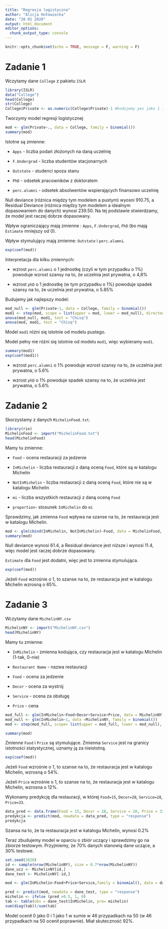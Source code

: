```yaml
---
title: "Regresja logistyczna"
author: "Alicja Hołowiecka"
date: "28 01 2020"
output: html_document
editor_options: 
  chunk_output_type: console
---
```


```r
knitr::opts_chunk$set(echo = TRUE, message = F, warning = F)
```

# Zadanie 1

Wczytamy dane `College` z pakietu `ISLR`

```r
library(ISLR)
data("College")
head(College)
str(College)
College$Private <- as.numeric(College$Private)-1 #kodujemy yes jako 1 i no jako 0
```

Tworzymy model regresji logistycznej

```r
mod <- glm(Private~., data = College, family = binomial())
summary(mod)
```

Istotne są zmienne:

- `Apps` - liczba podań złożonych na daną uczelnię

- `F.Undergrad` - liczba studentów stacjonarnych

- `Outstate` - studenci spoza stanu

- `PhD` - odsetek pracowników z doktoratem

- `perc.alumni` - odsetek absolwentów wspierających finansowo uczelnię

Null deviance (różnica między tym modelem a pustym) wyosni 910.75, a Residual Deviance (różnica między tym modelem a idealnym dopasowaniem do danych) wynosi 239.50. Na tej podstawie stwierdzamy, że model jest raczej dobrze dopasowany.

Wpływ ograniczający mają zmienne : `Apps`, `F.Undergrad`, `PhD` (bo mają `Estimate` mniejszy od 0).

Wpływ stymulujący mają zmienne: `Outstate` i `perc.alumni`.

```r
exp(coef(mod))
```

Interpretacja dla kilku zmiennych:

- wzrost `perc.alumni` o 1 jednostkę (czyli w tym przypadku o 1%) powoduje wzrost szansy na to, że uczelnia jest prywatna, o 4,8%

- wzrost `phD` o 1 jednostkę (w tym przypadku o 1%) powoduje spadek szansy na to, że uczelnia jest prywatna, o 5.85%

Budujemy jak najlepszy model:

```r
mod_null <- glm(Private~1, data = College, family = binomial())
mod1 <- step(mod, scope = list(upper = mod, lower = mod_null), directon  = "both")
anova(mod_null, mod1, test = "Chisq")
anova(mod, mod1, test = "Chisq")
```

Model `mod1` różni się istotnie od modelu pustego.

Model pełny nie różni się istotnie od modelu `mod1`, więc wybieramy `mod1`.

```r
summary(mod1)
exp(coef(mod1))
```

- wzrost `perc.alumni` o 1% powoduje wzrost szansy na to, że uczelnia jest prywatna, o 5.6%

- wzrost `phD` o 1% powoduje spadek szansy na to, że uczelnia jest prywatna, o 5.6%

# Zadanie 2

Skorzystamy z danych `MichelinFood.txt`.

```r
library(rio)
MichelinFood <- import("MichelinFood.txt")
head(MichelinFood)
```

Mamy tu zmienne:

- `Food` - ocena restauracji za jedzenie

- `InMichelin` - liczba restauracji z daną oceną `Food`, które są w katalogu Michelin

- `NotInMichelin` - liczba restauracji z daną oceną `Food`, które nie są w katalogu Michelin

- `mi` - liczba wszystkich restauracji z daną oceną `Food`

- `proportion`- stosunek `InMichelin` do `mi`

Sprawdzimy, jak zmienna `Food` wpływa na szanse na to, że restauracja jest w katalogu Michelin.

```r
mod <- glm(cbind(InMichelin, NotInMichelin)~Food, data = MichelinFood, family = binomial())
summary(mod)
```

Null deviance wynosi 61.4, a Residual deviance jest niższe i wynosi 11.4, więc model jest raczej dobrze dopasowany.

`Estimate` dla `Food` jest dodatni, więc jest to zmienna stymulująca.

```r
exp(coef(mod))
```

Jeżeli `Food` wzrośnie o 1, to szanse na to, że restauracja jest w katalogu Michelin wzrosną o 65%.

# Zadanie 3

Wczytamy dane `MichelinNY.csv`

```r
MichelinNY <- import("MichelinNY.csv")
head(MichelinNY)
```

Mamy tu zmienne:

- `InMichelin` - zmienna kodująca, czy restauracja jest w katalogu Michelin (1-tak, 0-nie)

- `Restaurant Name` - nazwa restauracji

- `Food` - ocena za jedzenie

- `Decor` - ocena za wystrój

- `Service` - ocena za obsługę

- `Price` - cena

```r
mod_full <- glm(InMichelin~Food+Decor+Service+Price, data = MichelinNY, family = binomial())
mod_null <- glm(InMichelin~1, data =MichelinNY, family = binomial())
mod <- step(mod_full, scope= list(upper = mod_full, lower = mod_null), direction = "both")
```

```r
summary(mod)
```

Zmienne `Food` i `Price` są stymulujące. Zmienna `Service` jest na granicy istotności statystycznej, uznamy ją za nieistotną.

```r
exp(coef(mod))
```

Jeżeli `Food` wzrośnie o 1, to szanse na to, że restauracja jest w katalogu Michelin, wzrosną o 54%.

Jeżeli `Price` wzrośnie o 1, to szanse na to, że restauracja jest w katalogu Michelin, wzrosna o 12%.

Wykonamy predykcję dla restauracji, w której `Food=15`, `Decor=28`, `Service=28`, `Price=33`.

```r
data_pred <- data.frame(Food = 15, Decor = 28, Service = 28, Price = 33)
predykcja <- predict(mod, newdata = data_pred, type = "response")
predykcja
```

Szansa na to, że ta restauracja jest w katalogu Michelin, wynosi 0.2%

Teraz zbudujemy model w oparciu o zbiór uczący i sprawdzimy go na zbiorze testowym. Przyjmiemy, że 70% danych stanowią dane uczące, a 30% testowe.

```r
set.seed(2020)
id <- sample(nrow(MichelinNY), size = 0.7*nrow(MichelinNY))
dane_ucz <- MichelinNY[id,]
dane_test <- MichelinNY[-id,]
```

```r
mod <- glm(InMichelin~Food+Price+Service,family = binomial(), data = dane_ucz)
```

```r
pred <- predict(mod, newdata = dane_test, type = "response")
michelin <- ifelse (pred >0.5, 1, 0)
tab <- table(obs = dane_test$InMichelin, pre= michelin)
sum(diag(tab))/sum(tab)
```

Model ocenił 0 jako 0 i 1 jako 1 w sumie w 46 przypadkach na 50 (w 46 przypadkach na 50 ocenił poprawnie). Miał skuteczność 92%.
